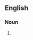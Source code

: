 ==English==

===Noun===
{{en-noun|sg=[[sodium]] [[sulphate]]|-}}

# {{alternative spelling of|sodium sulfate}}